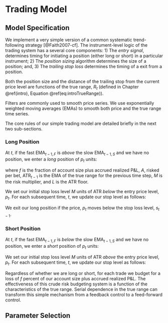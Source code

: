 # Trading Model {#trading-todel}

## Model Specification

We implement a very simple version of a common systematic trend-following strategy [@Faith2007-cf]\footnote{See the reference for the definition of the EMA}. The instrument-level logic of the trading system has a several core components: 1) The *entry signal*, determines timing for initiating a position (either long or short) in a particular instrument; 2) The *position sizing* algorithm determines the size of a position; and, 3) The *trailing stop loss* determines the timing of a exit from a position\footnote{Although trend-following models used in practice have a layer of controls at the portfolio level, in this paper we focus only on the instrument-level components of the strategy.}. 

Both the position size and the distance of the trailing stop from the current price level are functions of the true range, $R_{t}$ (defined in Chapter \@ref(intro), Equation \@ref(eq:introTrueRange)).

Filters are commonly used to smooth price series. We use exponentially weighted moving averages (EMAs) to smooth both price and the true range time series.

The core rules of our simple trading model are detailed briefly in the next two sub-sections.

### Long Position

At $t$, if the fast $\text{EMA}_{t-1,F}$ is *above* the slow $\text{EMA}_{t-1,S}$ and we have no position, we enter a *long* position of $p_{t}$ units:

\begin{equation}
  p_{t}=\text{floor}\bigg[\frac{ f \times A_{t-1}}{\text{max}[\text{ATR}_{t-1} \times M,L]}\bigg]
  (\#eq:tradingModelLongPositionSizing)
\end{equation} 

where $f$ is the fraction of account size plus accrued realized P&L, $A$, risked per bet, $\text{ATR}_{t-1}$ is the EMA of the true range for the previous time step, $M$ is the risk multiplier, and $L$ is the $\text{ATR}$ floor.

We set our initial stop loss level $M$ units of ATR *below* the entry price level, $p_{t}$. For each subsequent time, $t$, we update our stop level as follows:

\begin{equation}
  s_{t}=\text{max}[P_{t}-\text{ATR}_{t-1} \times M,s_{t-1}]
  (\#eq:tradingModelLongStop)
\end{equation} 

We exit our long position if the price, $p_{t}$ moves below the stop loss level, $s_{t-1}$. 

### Short Position

At $t$, if the fast $\text{EMA}_{t-1,F}$ is *below* the slow $\text{EMA}_{t-1,S}$ and we have no position, we enter a *short* position of $p_{t}$ units:

\begin{equation}
  p_{t}=-\text{floor}\bigg[\frac{ f \times A_{t-1}}{\text{max}[\text{ATR}_{t-1} \times M,L]}\bigg]
  (\#eq:tradingModelShortPositionSizing)
\end{equation}

We set our initial stop loss level $M$ units of ATR *above* the entry price level, $p_{t}$. For each subsequent time, $t$, we update our stop level as follows:

\begin{equation}
  S_{t}=\text{min}[P_{t}-\text{ATR}_{t-1} \times M,S_{t-1}]
  (\#eq:tradingModelShortStop)
\end{equation} 

Regardless of whether we are long or short, for each trade we budget for a loss of $f$ percent of our account size plus accrued realized P&L. The effectiveness of this crude risk budgeting system is a function of the characteristics of the true range. Serial dependence in the true range can transform this simple mechanism from a feedback control to a feed-forward control. 

## Parameter Selection
